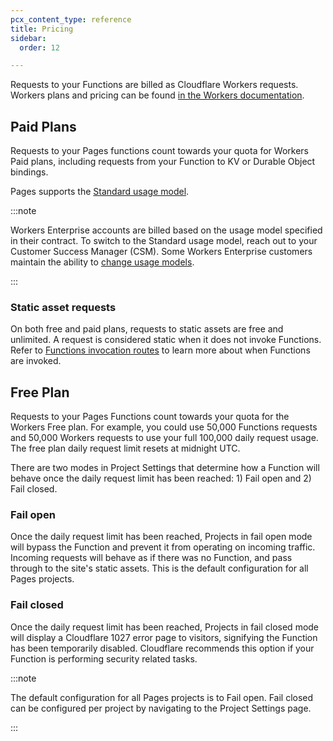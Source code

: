 ```yaml
---
pcx_content_type: reference
title: Pricing
sidebar:
  order: 12

---
```


Requests to your Functions are billed as Cloudflare Workers requests. Workers plans and pricing can be found [in the Workers documentation](/workers/platform/pricing/).

## Paid Plans

Requests to your Pages functions count towards your quota for Workers Paid plans, including requests from your Function to KV or Durable Object bindings.

Pages supports the [Standard usage model](/workers/platform/pricing/#example-pricing-standard-usage-model).

:::note


Workers Enterprise accounts are billed based on the usage model specified in their contract. To switch to the Standard usage model, reach out to your Customer Success Manager (CSM). Some Workers Enterprise customers maintain the ability to [change usage models](/workers/platform/pricing/#how-to-switch-usage-models).


:::

### Static asset requests

On both free and paid plans, requests to static assets are free and unlimited. A request is considered static when it does not invoke Functions. Refer to [Functions invocation routes](/pages/functions/routing/#functions-invocation-routes) to learn more about when Functions are invoked.

## Free Plan

Requests to your Pages Functions count towards your quota for the Workers Free plan. For example, you could use 50,000 Functions requests and 50,000 Workers requests to use your full 100,000 daily request usage. The free plan daily request limit resets at midnight UTC.

There are two modes in Project Settings that determine how a Function will behave once the daily request limit has been reached: 1) Fail open and 2) Fail closed.

### Fail open

Once the daily request limit has been reached, Projects in fail open mode will bypass the Function and prevent it from operating on incoming traffic. Incoming requests will behave as if there was no Function, and pass through to the site's static assets. This is the default configuration for all Pages projects.

### Fail closed

Once the daily request limit has been reached, Projects in fail closed mode will display a Cloudflare 1027 error page to visitors, signifying the Function has been temporarily disabled. Cloudflare recommends this option if your Function is performing security related tasks.

:::note


The default configuration for all Pages projects is to Fail open. Fail closed can be configured per project by navigating to the Project Settings page.


:::
